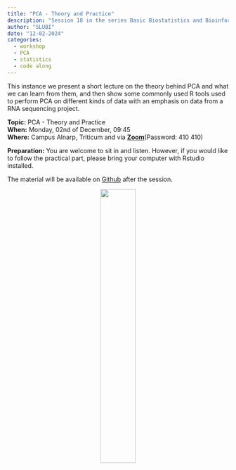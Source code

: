 ```yaml
---
title: "PCA - Theory and Practice"
description: "Session 18 in the series Basic Biostatistics and Bioinformatics"
author: "SLUBI"
date: "12-02-2024"
categories:
  - workshop
  - PCA
  - statistics
  - code along
---
```


This instance we present a short lecture on the theory behind PCA and what we can learn from them, and then show some commonly used R tools used to perform PCA on different kinds of data with an emphasis on data from a RNA sequencing project.
 
**Topic:** PCA - Theory and Practice \
**When:** Monday, 02nd of December, 09:45 \
**Where:** Campus Alnarp, Triticum
and via **[Zoom](https://slu-se.zoom.us/j/69486568642)**(Password: 410 410)

**Preparation:**
You are welcome to sit in and listen. However, if you would like to follow the practical part, please bring your computer with Rstudio installed.

The material will be available on [Github](https://github.com/SLUBioinformaticsInfrastructure/Three_Bees_Workshop_Series) after the session.

<center>
![](../../../images/3bees_fulltext_ampersand2.png){.class width=40%}